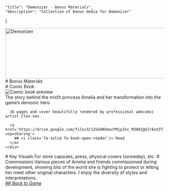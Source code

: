 

    "title": "Demonizer - Bonus Materials",
    "description": "Collection of bonus media for Demonizer"
}

<section style={{textAlign: 'center'}}>
  <img
    class="logo"
    srcset={Logo}
    alt="Demonizer"
    width="640"
    height="160"
    style={{display: 'block', marginLeft: 'auto', marginRight: 'auto'}}
  />
  # Bonus Materials
</section>
<section>
  # Comic Book
  <div class='grid'>
    <img src={ComicImg} alt='Comic book preview' width={320} height={320} style={{marginBottom: '1rem'}}/>
    <div>
      The story behind the misfit princess Amelia and her transformation into the game’s demonic hero.

      16 pages and cover beautifully rendered by professional webcomic artist Cleo-san.

      <a href='https://drive.google.com/file/d/1ZSGdNSmunYMjp1hv_M388ZgOJr8xX3TI/view?usp=sharing'>
        ## <i class='fa-solid fa-book-open-reader'/> Read
      </a>
    </div>
  </div>
</section>
<section>
  # Key Visuals
  For store capsules, press, physical covers (someday), etc.
  <Gallery id='keyart' items={KeyArtItems} />
  # Commissions
  Various pieces of Amelia and friends commissioned during development, showing bits of the world she is fighting to protect or letting her meet other original characters. I enjoy the diversity of styles and interpretations.
  <Gallery id='commissions' items={CommissionItems} columns={4}/>
</section>
<section>
  <a href='/demonizer'>
    ## <i class='fa-solid fa-arrow-left'/> Back to Game
  </a>
</section>
